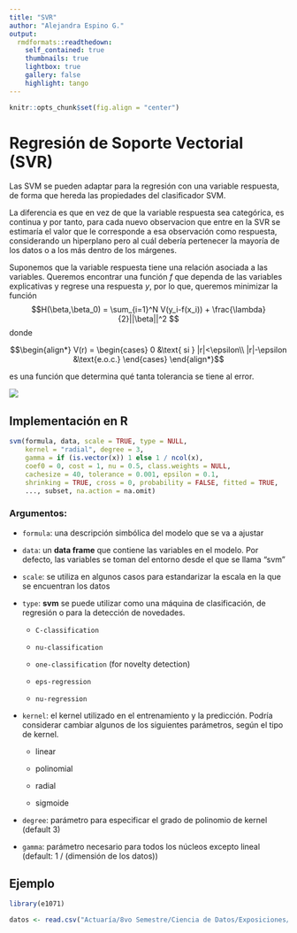 ---
title: "SVR"
author: "Alejandra Espino G."
output:
  rmdformats::readthedown:
    self_contained: true
    thumbnails: true
    lightbox: true
    gallery: false
    highlight: tango
---

```{r setup, include=FALSE}
knitr::opts_chunk$set(fig.align = "center")

```

# Regresión de Soporte Vectorial (SVR)

Las SVM se pueden adaptar para la regresión con una variable respuesta, de forma que hereda las propiedades del clasificador SVM.

La diferencia es que en vez de que la variable respuesta sea categórica, es continua y por tanto, para cada nuevo observacion que entre en la SVR se estimaría el valor que le corresponde a esa observación como respuesta, considerando un hiperplano pero al cuál debería pertenecer la mayoría de los datos o a los más dentro de los márgenes.

Suponemos que la variable respuesta tiene una relación asociada a las variables. Queremos encontrar una función $f$ que dependa de las variables explicativas y regrese una respuesta $y$, por lo que, queremos minimizar la función $$H(\beta,\beta_0) = \sum_{i=1}^N V(y_i-f(x_i)) + \frac{\lambda}{2}||\beta||^2 $$ donde

$$\begin{align*}
    V(r) =
      \begin{cases}
        0 &\text{ si } |r|<\epsilon\\
        |r|-\epsilon &\text{e.o.c.}
      \end{cases}
\end{align*}$$

es una función que determina qué tanta tolerancia se tiene al error.

![](https://cdn.educba.com/academy/wp-content/uploads/2020/01/Support-Vector-Regression.jpg)

## Implementación en R

```{r,eval=FALSE}
svm(formula, data, scale = TRUE, type = NULL, 
    kernel = "radial", degree = 3, 
    gamma = if (is.vector(x)) 1 else 1 / ncol(x),
    coef0 = 0, cost = 1, nu = 0.5, class.weights = NULL, 
    cachesize = 40, tolerance = 0.001, epsilon = 0.1,
    shrinking = TRUE, cross = 0, probability = FALSE, fitted = TRUE,
    ..., subset, na.action = na.omit)
```

### Argumentos:

-   `formula`: una descripción simbólica del modelo que se va a ajustar

-   `data`: un **data frame** que contiene las variables en el modelo. Por defecto, las variables se toman del entorno desde el que se llama "svm"

-   `scale`: se utiliza en algunos casos para estandarizar la escala en la que se encuentran los datos

-   `type`: **svm** se puede utilizar como una máquina de clasificación, de regresión o para la detección de novedades.

    -   `C-classification`

    -   `nu-classification`

    -   `one-classification` (for novelty detection)

    -   `eps-regression`

    -   `nu-regression`
    
-   `kernel`: el kernel utilizado en el entrenamiento y la predicción. Podría considerar cambiar algunos de los siguientes parámetros, según el tipo de kernel.
  
    -   linear
    
    -   polinomial
    
    -   radial
    
    -   sigmoide

-   `degree`: parámetro para especificar el grado de polinomio de kernel (default 3)

-   `gamma`: parámetro necesario para todos los núcleos excepto lineal (default: 1 / (dimensión de los datos))







## Ejemplo

```{r}
library(e1071)

datos <- read.csv("Actuaría/8vo Semestre/Ciencia de Datos/Exposiciones/SVR/AirQualityUCI.csv", header = T)
```




























